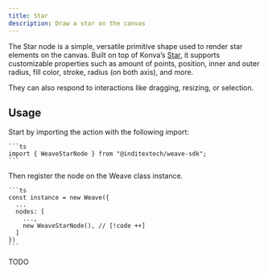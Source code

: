 ```yaml
---
title: Star
description: Draw a star on the canvas
---
```



The Star node is a simple, versatile primitive shape used to render star
elements on the canvas. Built on top of Konva’s [Star](https://konvajs.org/api/Konva.Star.html),
it supports customizable properties such as amount of points, position, inner and outer radius, fill color, stroke, radius (on both axis),
and more.

They can also respond to interactions like dragging, resizing,
or selection.

## Usage

<Accordions className="bg-transparent">
  <Accordion title="1. Import the node" id="import-node">
    Start by importing the action with the following import:

    ```ts
    import { WeaveStarNode } from "@inditextech/weave-sdk";
    ```

  </Accordion>
  <Accordion title="2. Register the node" id="register-node">
    Then register the node on the Weave class instance.

    ```ts
    const instance = new Weave({
      ...
      nodes: [
        ...,
        new WeaveStarNode(), // [!code ++]
      ]
    })
    ```

  </Accordion>
  <Accordion title="3. Use the node" id="use-the-node">
    TODO

  </Accordion>
</Accordions>
